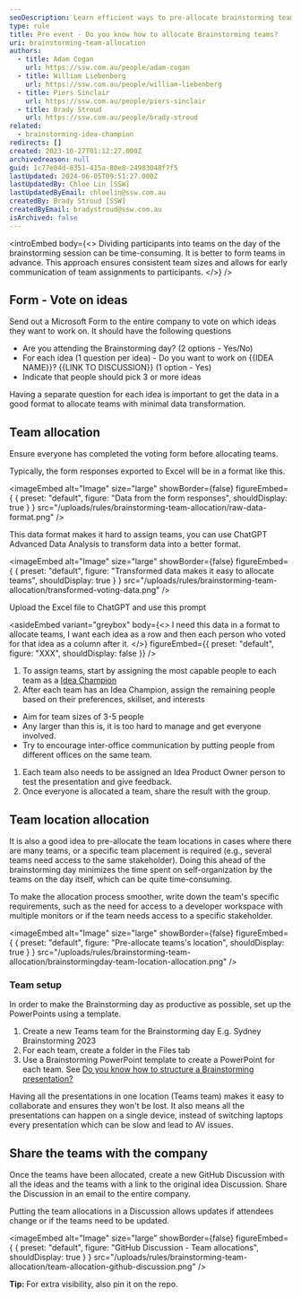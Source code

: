 ```yaml
---
seoDescription: Learn efficient ways to pre-allocate brainstorming teams using voting forms and AI data transformation for optimal team dynamics.
type: rule
title: Pre event - Do you know how to allocate Brainstorming teams?
uri: brainstorming-team-allocation
authors:
  - title: Adam Cogan
    url: https://ssw.com.au/people/adam-cogan
  - title: William Liebenberg
    url: https://ssw.com.au/people/william-liebenberg
  - title: Piers Sinclair
    url: https://ssw.com.au/people/piers-sinclair
  - title: Brady Stroud
    url: https://ssw.com.au/people/brady-stroud
related:
  - brainstorming-idea-champion
redirects: []
created: 2023-10-27T01:12:27.000Z
archivedreason: null
guid: 1c77e04d-8351-415a-80e8-24983048f7f5
lastUpdated: 2024-06-05T09:51:27.000Z
lastUpdatedBy: Chloe Lin [SSW]
lastUpdatedByEmail: chloelin@ssw.com.au
createdBy: Brady Stroud [SSW]
createdByEmail: bradystroud@ssw.com.au
isArchived: false
---
```


<introEmbed
  body={<>
Dividing participants into teams on the day of the brainstorming session can be time-consuming. It is better to form teams in advance.  This approach ensures consistent team sizes and allows for early communication of team assignments to participants.
  </>}
/>
## Form - Vote on ideas

Send out a Microsoft Form to the entire company to vote on which ideas they want to work on. It should have the following questions

* Are you attending the Brainstorming day? (2 options - Yes/No)
* For each idea (1 question per idea) - Do you want to work on &#123;&#123;IDEA NAME&#125;&#125;? &#123;&#123;LINK TO DISCUSSION&#125;&#125; (1 option - Yes)
* Indicate that people should pick 3 or more ideas

Having a separate question for each idea is important to get the data in a good format to allocate teams with minimal data transformation.

## Team allocation

Ensure everyone has completed the voting form before allocating teams.

Typically, the form responses exported to Excel will be in a format like this.


<imageEmbed
  alt="Image"
  size="large"
  showBorder={false}
  figureEmbed={ {
    preset: "default",
    figure: "Data from the form responses",
    shouldDisplay: true
  } }
  src="/uploads/rules/brainstorming-team-allocation/raw-data-format.png"
/>


This data format makes it hard to assign teams, you can use ChatGPT Advanced Data Analysis to transform data into a better format.


<imageEmbed
  alt="Image"
  size="large"
  showBorder={false}
  figureEmbed={ {
    preset: "default",
    figure: "Transformed data makes it easy to allocate teams",
    shouldDisplay: true
  } }
  src="/uploads/rules/brainstorming-team-allocation/transformed-voting-data.png"
/>


Upload the Excel file to ChatGPT and use this prompt


<asideEmbed
  variant="greybox"
  body={<>
    I need this data in a format to allocate teams, I want each idea as a row and then each person who voted for that idea as a column after it.
  </>}
  figureEmbed={{
    preset: "default",
    figure: "XXX",
    shouldDisplay: false
  }}
/>


1. To assign teams, start by assigning the most capable people to each team as a [Idea Champion](/brainstorming-idea-champion)
2. After each team has an Idea Champion, assign the remaining people based on their preferences, skillset, and interests

* Aim for team sizes of 3-5 people
* Any larger than this is, it is too hard to manage and get everyone involved.
* Try to encourage inter-office communication by putting people from different offices on the same team.

1. Each team also needs to be assigned an Idea Product Owner person to test the presentation and give feedback.
2. Once everyone is allocated a team, share the result with the group.

## Team location allocation

It is also a good idea to pre-allocate the team locations in cases where there are many teams, or a specific team placement is required (e.g., several teams need access to the same stakeholder). Doing this ahead of the brainstorming day minimizes the time spent on self-organization by the teams on the day itself, which can be quite time-consuming.

To make the allocation process smoother, write down the team's specific requirements, such as the need for access to a developer workspace with multiple monitors or if the team needs access to a specific stakeholder.


<imageEmbed
  alt="Image"
  size="large"
  showBorder={false}
  figureEmbed={ {
    preset: "default",
    figure: "Pre-allocate teams's location",
    shouldDisplay: true
  } }
  src="/uploads/rules/brainstorming-team-allocation/brainstormingday-team-location-allocation.png"
/>


### Team setup

In order to make the Brainstorming day as productive as possible, set up the PowerPoints using a template.

1. Create a new Teams team for the Brainstorming day E.g. Sydney Brainstorming 2023
2. For each team, create a folder in the Files tab
3. Use a Brainstorming PowerPoint template to create a PowerPoint for each team.
See [Do you know how to structure a Brainstorming presentation?
](/rules-to-better-brainstorming/#presentations)

Having all the presentations in one location (Teams team) makes it easy to collaborate and ensures they won't be lost. It also means all the presentations can happen on a single device, instead of switching laptops every presentation which can be slow and lead to AV issues.

## Share the teams with the company

Once the teams have been allocated, create a new GitHub Discussion with all the ideas and the teams with a link to the original idea Discussion.
Share the Discussion in an email to the entire company.

Putting the team allocations in a Discussion allows updates if attendees change or if the teams need to be updated.


<imageEmbed
  alt="Image"
  size="large"
  showBorder={false}
  figureEmbed={ {
    preset: "default",
    figure: "GitHub Discussion - Team allocations",
    shouldDisplay: true
  } }
  src="/uploads/rules/brainstorming-team-allocation/team-allocation-github-discussion.png"
/>


**Tip:** For extra visibility, also pin it on the repo.
